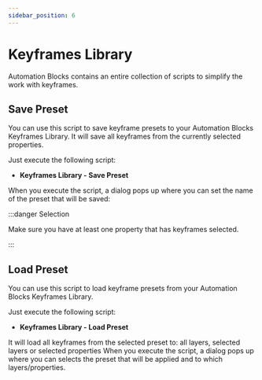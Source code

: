 ```yaml
---
sidebar_position: 6
---
```



# Keyframes Library

Automation Blocks contains an entire collection of scripts to simplify the work with keyframes.

## Save Preset

You can use this script to save keyframe presets to your Automation Blocks Keyframes Library.
It will save all keyframes from the currently selected properties.

Just execute the following script:

-   **Keyframes Library - Save Preset**

When you execute the script, a dialog pops up where you can set the name of the preset that will be saved:

<RetinaImg
	src="/img/tutorials-ae/keyframesLibrarySavePresetDialog.png"
	alt="After Effects Script: Keyframes Library - Save Preset - Dialog"
/>

:::danger Selection

Make sure you have at least one property that has keyframes selected.

:::

## Load Preset

You can use this script to load keyframe presets from your Automation Blocks Keyframes Library.

Just execute the following script:

-   **Keyframes Library - Load Preset**

It will load all keyframes from the selected preset to: all layers, selected layers or selected properties
When you execute the script, a dialog pops up where you can selects the preset that will be applied and to which layers/properties.

<RetinaImg
	src="/img/tutorials-ae/keyframesLibraryLoadPresetDialog.png"
	alt="After Effects Script: Keyframes Library - Save Preset - Dialog"
/>
